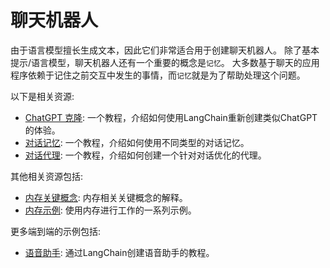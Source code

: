 # 聊天机器人

由于语言模型擅长生成文本，因此它们非常适合用于创建聊天机器人。
除了基本提示/语言模型，聊天机器人还有一个重要的概念是`记忆`。
大多数基于聊天的应用程序依赖于记住之前交互中发生的事情，而`记忆`就是为了帮助处理这个问题。

以下是相关资源:
- [ChatGPT 克隆](/docs/modules/agents/how_to/chatgpt_clone.html): 一个教程，介绍如何使用LangChain重新创建类似ChatGPT的体验。
- [对话记忆](/docs/modules/memory.html): 一个教程，介绍如何使用不同类型的对话记忆。
- [对话代理](/docs/modules/agents/agent_types/conversational_agent.html): 一个教程，介绍如何创建一个针对对话优化的代理。

其他相关资源包括:
- [内存关键概念](/docs/modules/memory.html): 内存相关关键概念的解释。
- [内存示例](/docs/modules/memory/how_to_guides.html): 使用内存进行工作的一系列示例。

更多端到端的示例包括:
- [语音助手](./voice_assistant.html): 通过LangChain创建语音助手的教程。
